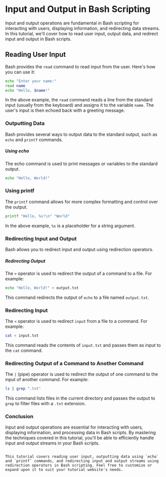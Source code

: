 # Input and Output in Bash Scripting

Input and output operations are fundamental in Bash scripting for interacting with users, displaying information, and redirecting data streams. In this tutorial, we'll cover how to read user input, output data, and redirect input and output in Bash scripts.

## Reading User Input

Bash provides the `read` command to read input from the user. Here's how you can use it:

```bash
echo "Enter your name:"
read name
echo "Hello, $name!"
```
In the above example, the `read` command reads a line from the standard input (usually from the keyboard) and assigns it to the variable `name`. The user's input is then echoed back with a greeting message.

### Outputting Data
Bash provides several ways to output data to the standard output, such as `echo` and `printf` commands.

##### Using echo
The echo command is used to print messages or variables to the standard output.

```bash
echo "Hello, World!"
```
### Using printf

The `printf` command allows for more complex formatting and control over the output.

```bash
printf "Hello, %s!\n" "World"
```
In the above example, `%s` is a placeholder for a string argument.

### Redirecting Input and Output
Bash allows you to redirect input and output using redirection operators.

##### Redirecting Output
The `>` operator is used to redirect the output of a command to a file. For example:

```bash
echo "Hello, World!" > output.txt
```
This command redirects the output of `echo` to a file named `output.txt`.

### Redirecting Input
The `<` operator is used to redirect `input` from a file to a command. For example:

```bash
cat < input.txt
```
This command reads the contents of `input.txt` and passes them as input to the `cat` command.

### Redirecting Output of a Command to Another Command
The `|` (pipe) operator is used to redirect the output of one command to the input of another command. For example:

```bash
ls | grep ".txt"
```
This command lists files in the current directory and passes the output to `grep` to filter files with a `.txt` extension.

### Conclusion
Input and output operations are essential for interacting with users, displaying information, and processing data in Bash scripts. By mastering the techniques covered in this tutorial, you'll be able to efficiently handle input and output streams in your Bash scripts.

```vbnet

This tutorial covers reading user input, outputting data using `echo` and `printf` commands, and redirecting input and output streams using redirection operators in Bash scripting. Feel free to customize or expand upon it to suit your tutorial website's needs.
```




